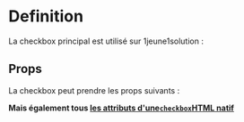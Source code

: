 
<Meta of={CheckboxStories} />

# Definition

La checkbox principal est utilisé sur 1jeune1solution :
<Primary/>

## Props

La checkbox peut prendre les props suivants :

<Controls />

**Mais également tous [les attributs d'une`checkbox`HTML natif](https://developer.mozilla.org/en-US/docs/Web/HTML/Element/input/checkbox)**
